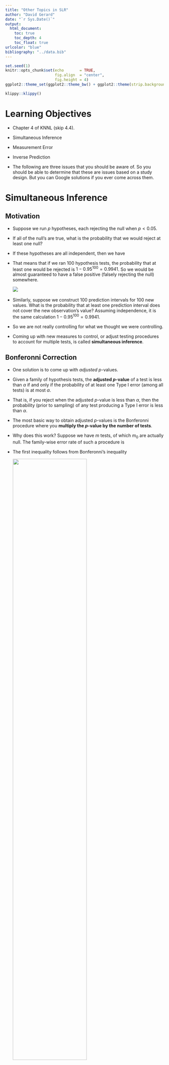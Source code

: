 ```yaml
---
title: "Other Topics in SLR"
author: "David Gerard"
date: "`r Sys.Date()`"
output:  
  html_document:
    toc: true
    toc_depth: 4
    toc_float: true
urlcolor: "blue"
bibliography: "../data.bib"
---
```


```r
set.seed(1)
knitr::opts_chunk$set(echo       = TRUE, 
                      fig.align  = "center",
                      fig.height = 4)
ggplot2::theme_set(ggplot2::theme_bw() + ggplot2::theme(strip.background = ggplot2::element_rect(fill = "white")))
```

```r
klippy::klippy()
```

# Learning Objectives

- Chapter 4 of KNNL (skip 4.4).
- Simultaneous Inference
- Measurement Error
- Inverse Prediction

- The following are three issues that you should be aware of. So you should be able to determine that these are issues based on a study design. But you can Google solutions if you ever come across them.

# Simultaneous Inference

## Motivation

- Suppose we run $p$ hypotheses, each rejecting the null when $p < 0.05$.

- If all of the null's are true, what is the probability that we would reject at least one null?

- If these hypotheses are all independent, then we have
    \begin{align}
    Pr(\text{at least one reject }|\text{ all null}) &= 1 - Pr(\text{no reject }|\text{ all null})\\
    &=1 - 0.95^p
    \end{align}
    
- That means that if we ran 100 hypothesis tests, the probability that at least one would be rejected is $1 - 0.95^{100} = 0.9941$. So we would be almost guaranteed to have a false positive (falsely rejecting the null) somewhere.

  ![](https://imgs.xkcd.com/comics/significant.png)\ 

- Similarly, suppose we construct 100 prediction intervals for 100 new values. What is the probability that at least one prediction interval does not cover the new observation's value? Assuming independence, it is the same calculation $1 - 0.95^{100} = 0.9941$.

- So we are not really controlling for what we thought we were controlling. 

- Coming up with new measures to control, or adjust testing procedures to account for multiple tests, is called **simultaneous inference**.

## Bonferonni Correction

- One solution is to come up with *adjusted* $p$-values.

- Given a family of hypothesis tests, the **adjusted $p$-value** of a test is less than $\alpha$ if and only if the probability of at least one Type I error (among all tests) is at most $\alpha$.

- That is, if you reject when the adjusted $p$-value is less than $\alpha$, then the probability (prior to sampling) of any test producing a Type I error is less than $\alpha$.

- The most basic way to obtain adjusted $p$-values is the Bonferonni procedure where you **multiply the $p$-value by the number of tests**.

- Why does this work? Suppose we have $m$ tests, of which $m_0$ are actually null. The family-wise error rate of such a procedure is

    \begin{align}
    &Pr(\text{Type I error among the }m_0\text{ tests})\\
    &= Pr(mp_1 \leq \alpha \text{ or } mp_2\leq\alpha \text{ or } \cdots \text{ or } mp_{m_0}\leq \alpha)\\
    &= Pr(p_1 \leq \alpha/m \text{ or } p_2\leq\alpha/m \text{ or } \cdots \text{ or } p_{m_0}\leq \alpha/m)\\
    &\leq Pr(p_1 \leq \alpha/m) + Pr(p_2 \leq \alpha/m) + \cdots + Pr(p_{m_0} \leq \alpha/m)\\
    &= \alpha/m + \alpha / m + \cdots + \alpha / m~(m_0 \text{summations})\\
    &= m_0\alpha/m\\
    &\leq m\alpha/m\\
    &= \alpha.
    \end{align}
    
- The first inequality follows from Bonferonni's inequality

    ![](./03_figs/bonferroni.png){width=70%}\ 
    
- The Bonferonni confidence interval correction:
    - Recall: confidence intervals of the form: estimate $\pm$ multiplier $\times$ standard error.
    - Before, we used the multiplier `qt(1 - alpha / 2, df)` most often (typically `alpha = 0.05`).
    - The Bonferonni procedure uses `qt(1 - alpha / (2m), df)`, where `m` is the number of tests.

- **Exercise**: Prove that family-wise coverage probability of the above procedure for confidence intervals is at least 0.95. (It's easier to start with just two intervals).
    ```block
    \begin{align}
    Pr(\text{all coverage}) &= 1 - Pr(\text{at least one misses})\\
    &= 1 - Pr(\text{first misses or second misses or }\cdots\text{ or mth misses})\\
    &\geq 1 - \left[Pr(\text{first misses}) + Pr(\text{second misses}) + \cdots + Pr(\text{mth misses})\right]\\
    &= 1 - \left(\alpha / m + \alpha / m + \cdots + \alpha / m \right)\\
    &= 1 - m\alpha / m\\
    &= 1 - \alpha
    \end{align}
    ```

    
- There are more sophisticated methods that work better to construct simultaneous confidence intervals, or run multiple hypothesis tests. You can Google these.

- In R, to obtain adjusted $p$-values, just use the `p.adjust()` function, inserting your vector of $p$-values. The default is a better option than Bonferonni.
    ```r
    p.adjust(p = c(0.1, 0.2, 0.01, 0.05))
    p.adjust(p = c(0.1, 0.2, 0.01, 0.05), method = "bonferroni") ## not as good
    ```

- When you write up an interpretation, say something like:

    > We have evidence against the null (Bonferonni corrected $p$-value of <insert $p$-value>).
    
    - This $p$-value is interpreted as a procedure that controls the family-wise error rate at a particular level (if you reject when the $p$-value is below that particular level).

    - Usual traps of $p$-value interpretations hold (probability of data given hypothesis, not probability of hypothesis given data, etc...).

- **Exercise**: At a plumbing supplies company, a consultant studied the relationship between number of work units performed (`work`), and the total variable labor cost in warehouses during a test period (`cost`). The data are presented below. Provide prediction intervals for new warehouses that perform 50, 100, and 150 work units, using a procedure with a family-wise coverage probability of at least 0.9.

    ```r
    library(tidyverse)
    plumb <- tribble(~work, ~cost,
                     20, 114,
                     196, 921,
                     115, 560,
                     50, 245,
                     122, 575,
                     100, 475,
                     33, 138,
                     154, 727,
                     80, 375,
                     147, 670,
                     182, 828,
                     160, 762)
    ```

    ```block
    We should use a level of 1 - 0.1 / (2 * 3) = 0.9833. Otherwise, we use the same procedure as before to obtain prediction intervals.
    ```
    
    ```r
    qplot(x = work, y = cost, data = plumb) +
      geom_smooth(method = "lm", se = FALSE)
    lev <- 1 - 0.1 / (2 * 3)
    lmout <- lm(cost ~ work, data = plumb)
    newdf <- data.frame(work = c(50, 100, 150))
    predict(object = lmout, newdata = newdf, level = lev, interval = "prediction")
    ```
    
# Measurement Error

## Graphical motivation

- Sometimes, we are interested in the relationship between two variables, but we only observe noisy versions of those variables.

- Examples:
    - Suppose a researcher was interested in studying the association between corn yield ($Y$) and soil nitrogen level ($X$). There are two possible sources of errors when measuring nitrogen level. First, a small soil sample is only taken at a single location on a large plot, so this small sample is a noisy estimate of mean nitrogen level on the whole plot. Second, the chemical assay to measure nitrogen level is not 100\% accurate.
    - A research problem I come across often is studying the association between some biological trait ($Y$) and the dosage of an allele at a locus ($X$). These dosages are estimated from read-counts from sequencing assays, and so are not perfectly accurate.

- Suppose there is a strong underlying relationship between $x$ and $y$.
    ```r
    library(tidyverse)
    library(broom)
    library(latex2exp)
    tibble(x = rnorm(100)) %>%
      mutate(y = x + rnorm(n(), sd = 0.2),
             ex = rnorm(n(), sd = 0.5),
             ey = rnorm(n(), sd = 0.5),
             xnew = x + ex,
             ynew = y + ey)->
      df
    
    lmout <- lm(y ~ x, data = df)
    beta1 <- tidy(lmout)$estimate[[2]]
    
    rx <- range(c(df$x, df$xnew))
    ry <- range(c(df$y, df$ynew))
    ggplot(df, aes(x = x, y = y)) +
      geom_point() +
      xlim(rx[[1]], rx[[2]]) +
      ylim(ry[[1]], ry[[2]]) +
      xlab("x") +
      ylab("y") +
      ggtitle(TeX(paste0("$\\hat{\\beta}_1$ = ", round(beta1, digits = 3)))) +
      geom_smooth(method = "lm", se = FALSE)
    ```

## Measurement error for $X$, attenuation

- Let's add noise in the $x$ direction.

    ```r
    ggplot(df, aes(x = x, xend = xnew, y = y, yend = y)) +
      geom_point() +
      geom_segment(arrow = arrow(length = unit(0.05, "inches")), col = 2, alpha = 0.5) +
      xlim(rx[[1]], rx[[2]]) +
      ylim(ry[[1]], ry[[2]]) +
      xlab("x") +
      ylab("y") +
      ggtitle("Adding noise")
    ```
    
- $\hat{\beta}_1$ is now much smaller.

    ```r
    lmout <- lm(y ~ xnew, data = df)
    beta1 <- tidy(lmout)$estimate[[2]]
    ggplot(df, aes(x = xnew, y = y)) +
      geom_point() +
      xlim(rx[[1]], rx[[2]]) +
      ylim(ry[[1]], ry[[2]]) +
      xlab("Noisy x") +
      ylab("y") +
      ggtitle(TeX(paste0("$\\hat{\\beta}_1$ = ", round(beta1, digits = 3)))) +
      geom_smooth(method = "lm", se = FALSE) +
      geom_smooth(mapping = aes(x = x, y = y), method = "lm", se = FALSE, color = 2, lty = 2)
    ```

- Why does this happen? Suppose the *true* underlying relationship is
    \begin{align}
    Y_i &= \beta_0 + \beta_1 X_i + \epsilon_i, ~\epsilon_i \overset{iid}{\sim} N(0, \sigma^2)\\
    X_i^* &= X_i + \delta_i,~\delta_i \overset{iid}{\sim} N(0, \tau^2)
    \end{align}
    
    However, we only observe $X_i^*$, *not* $X_i = X_i^* - \delta_i$. So, converting the true model in terms of $X_i^*$, we have
    \begin{align}
    Y_i &= \beta_0 + \beta_1 X_i + \epsilon_i\\
        &= \beta_0 + \beta_1 (X_i^* - \delta) + \epsilon_i\\
        &= \beta_0 + \beta_1 X_i^* - \beta_1\delta + \epsilon_i\\
        &= \beta_0 + \beta_1 X_i^* + \epsilon^*_i.
    \end{align}
    
    Thus, if we fit the model $E[Y_i] = \beta_0 + \beta_1 X_i^*$, then our error term is $\epsilon^*_i = -\beta_1\delta_i + \epsilon_i$.
    
    Since $\epsilon^*$_i ($=-\beta_1\delta_i + \epsilon_i$) and $X^*$ ($=X_i + \delta_i$) both depend on the value of $\delta_i$, they are *correlated*.
    
    \begin{align}
    cov(X^*, \epsilon^*) &= cov(X_i + \delta_i, -\beta_1\delta_i + \epsilon_i)\\
    &= -\beta_1 cov(\delta_i, \delta_i)\\
    &= -\beta_1 var(\delta_i)\\
    &= -\beta_1\tau^2.
    \end{align}
    
    So, if $\beta_1$ is positive, there is a negative correlation between $X^*_i$ and $\epsilon^*_i$. What this means is that larger values of $X_i^*$ (larger than $\bar{X}^*$) tend to have more negative error terms, while smaller values of $X_i^*$ (smaller than $\bar{X}^*$) tend to have more positive error terms. So this correlation smooshes the line toward horizontal.

- **Exercise**: A researcher was setting up an experiment to test the efficacy of some antibiotic. They then *randomly* assigned petri dishes to obtain different concentrations ($X$) of this antibiotic, and then measured the density of bacteria in each petri dish. Why is this *not* an example of measurement error, even though the antibiotic concentrations were randomly assigned?
    ```block
    The covariates are still known without error. It does not matter that they were generated by a random mechanism.
    ```

## Measurement error for $Y$, nbd

- Adding noise to $y$ changes the estimated $\sigma^2$, **not** the estimated $\beta_1$ (on average).

    ```r
    ggplot(df, aes(x = x, xend = x, y = y, yend = ynew)) +
      geom_point() +
      geom_segment(arrow = arrow(length = unit(0.05, "inches")), col = 2, alpha = 0.5) +
      xlim(rx[[1]], rx[[2]]) +
      ylim(ry[[1]], ry[[2]]) +
      xlab("x") +
      ylab("y") +
      ggtitle("Adding noise")
    ```
    
    ```r
    lmout <- lm(ynew ~ x, data = df)
    beta1 <- tidy(lmout)$estimate[[2]]
    ggplot(df, aes(x = x, y = ynew)) +
      geom_point() +
      xlim(rx[[1]], rx[[2]]) +
      ylim(ry[[1]], ry[[2]]) +
      xlab("x") +
      ylab("Noisy y") +
      ggtitle(TeX(paste0("$\\hat{\\beta}_1$ = ", round(beta1, digits = 3)))) +
      geom_smooth(method = "lm", se = FALSE)
    ```
    
- Mathematically, what is going on is:
    \begin{align}
    Y_i^* &= Y_i + \delta_i\\
    Y_i &= \beta_0 + \beta_1 X_i + \epsilon_i\\
    \Rightarrow Y_i^* - \delta_i &= \beta_0 + \beta_1 X_i + \epsilon_i\\
    \Rightarrow Y_i^* &= \beta_0 + \beta_1 X_i + \delta_i + \epsilon_i\\
    \Rightarrow Y_i^* &= \beta_0 + \beta_1 X_i + \epsilon_i^*\\
    \end{align}   
    
    The reason why this is OK, is that $\epsilon_i^*$ is not correlated with the observed predictor variables, unlike the previous section, so it does *not* smoosh the line toward horizontal.

## Berkson model: set $X^*$, nbd even if $X$ is noisy

- To add even more confusion here, suppose that we precisely set $X^*$, but the true value of $X$ might vary from this precisely set value. Then everything turns out to be OK.

- Examples:
    - You set the temperature on an experiment, but the temperature might vary from your setting.
    - You set the pressure according to a gauge, but the pressure might vary from this.

- *Previously*, we had
    $$
    X_i^* = X_i + \delta_i
    $$
    *Now*, we have 
    $$
    X_i = X_i^* + \delta_i
    $$
    This new situation is called a **Berkson Model** and does not pose issues to OLS.
    
- Why? As before, what we have is a modified model
    \begin{align}
    Y_i &= \beta_0 + \beta_1 X_i^* + \epsilon_i^*.
    \end{align}
    However, because the $X_i^*$'s were fixed by us, they are constants and so must be uncorrelated with the $\epsilon_i^*$'s.
    
- Graphical demonstration
    ```r
    tibble(x_star = rep(c(1, 3, 5, 7, 9), each = 20)) %>%
      mutate(ex = rnorm(n(), sd = 0.5),
             x = x_star + ex,
             y = x + rnorm(n(), sd = 0.2)) ->
      df
    
    lm_xstar <- lm(y ~ x_star, data = df)
    beta1_star <- tidy(lm_xstar)$estimate[[2]]
    lm_x <- lm(y ~ x, data = df)
    beta1 <- tidy(lm_x)$estimate[[2]]
    
    xmin <- min(df$x)
    xmax <- max(df$x)
    
    ggplot(data = df, mapping = aes(x = x_star, y = y)) +
      geom_point() +
      xlim(xmin, xmax) +
      geom_smooth(method = "lm", se = FALSE) +
      ggtitle(TeX(paste0("$\\hat{\\beta}_1 = $", round(beta1_star, digits = 3))))
    
    ggplot(data = df, mapping = aes(x = x, y = y)) +
      geom_point() +
      geom_point(mapping = aes(x = x_star, y = y), color = 2, alpha = 1/3) +
      xlim(xmin, xmax) +
      geom_smooth(method = "lm", se = FALSE) +
      ggtitle(TeX(paste0("$\\hat{\\beta}_1 = $", round(beta1, digits = 3)))) +
      geom_segment(mapping = aes(x = x_star, xend = x, y = y, yend = y), alpha = 1/4)
    ```

- **Exercise**: Each of the following describes a possible predictor. State whether using that predictor would be an example of a Berkson model versus a "classical error" model.
    1. You want to create the world's best brownies. So you are doing an experiment on how much sugar to add. You use a scale to measure out known pre-set weights of sugar. But you know that your scale is old and not too accurate.
    ```block
    Berkson
    ```
    2. For each batch of brownies, you extract a small crumb at a randomly located position in the batch and send it in for pH analysis. The pH for the sample is accurate, but you worry that you are not getting the average pH of the brownie due to heterogeneous pH throughout the brownie.
    ```block
    Not Berkson
    ```
    3. You choose to vary the temperature of your oven for each batch, but you know your oven is a little fidgety.
    ```block
    Berkson
    ```
    4. You measure the density of the resulting brownies by pushing each with your finger and rating the density on a scale of 1 to 10.
    ```block
    Not Berkson
    ```
    5. You set up a panel to taste test your brownies. To control for brownie savviness, one question asks how frequently the individual eats brownies, but you worry about memory issues.
    ```block
    Not Berkson
    ```
    
- NOTE: What gets you into trouble is when $X_i^*$ is caused by $X_i$. When $X_i$ is caused by $X_i^*$, then we have a Berkson model and no issues. But having $X_i$ be caused by $X_i^*$ does not necessarily imply that we are doing an experiment.

- One example that is Berkson but not a controlled experiment:
    - You are interested in studying the effects of dust exposure on lung disease. You have a group of miners from different mines, but you measure dust within their mines, not the actual level of dust the miners were exposed to. This is Berkson because the dust in the mine causes the dust exposure in the miner, so the proper model is $X_i = X_i^* + \delta_i$.

## Measurement error conclusions:

- To conclude:
    - If your measurements of $y$ are noisy, this is not a problem since that noise gets picked up by the $\epsilon_i$'s.
    - If your measurements of $x$ are noisy and you did not precisely set them, then your regression coefficient estimate of the slope will be "attenuated" toward zero.
    - If your measurements of $x$ are noisy, but you did precisely set them, then you can proceed with OLS as usual.
    
## Final comments

- Measurement error does not effect hypothesis testing as long as you are testing $H_0: \beta_1 = 0$. If you are testing for a different value of $\beta_1$, then it will bias your $p$-values low.
    - Why? If $\beta_1$ actually is 0, then measurement error cannot attenuate estimates of $\beta_1$ closer to 0, because they are already unbiased at 0.
    
- So measurement error is important for *estimation*, not *hypothesis testing* (usually).

- If the measurement error is really small relative to the scale of the $X$ variable, you don't have to worry about this bias so much.
    - "small" means $\frac{\tau^2}{var(X) + \tau^2} < 0.05$ (ratio of measurement error variance to variance of the true $X_i$'s plus the measurement error variance).
    
- This section assumed that the measurement error had mean 0 (so negative and positive error cancel out). You run into much worse trouble if the measurement error is biased in one direction or the other.

- You fix the effects of measurement error by having prior knowledge on the measurement error variance ($\tau^2$), typically by having repeat observations at a given $X_i$ (e.g. $X_{i1}^* = X_i + \delta_{i1}$, $X_{i2}^* = X_{i} + \delta_{i2}$, $\ldots$). See @carroll2006measurement for details.

# Inverse Prediction

- Sometimes you do a regression of $Y$ on $X$, but want to predict the value of $X$ that results in a given value of $Y$. This is called **inverse prediction** or, sometimes, **calibration**.
    - i.e. predict $X$ from $Y$.

- Examples:
    1. You have a regression model for how much a drug ($X$) will decrease cholesterol ($Y$). You have a new patient that you want to reduce cholesterol by a certain amount ($Y_{i(new)}$). How much drug should you give them ($X_{i(new))}$?
    2. You have a model for pH of a steer carcass over time. A carcass pH should be about 6 ($Y_{i(new)}$) before freezing. How long should you wait ($X_{i(new)}$)?
    
- This second example comes from the Sleuth 3 package.

    ```r
    library(Sleuth3)
    data("case0702")
    steer <- case0702
    glimpse(steer)
    ```

- We still have the model
    $$
    Y_i = \beta_0 + \beta_1 X_i + \epsilon_i
    $$

- If we have the estimated regression line
    $$
    y = \hat{\beta}_0 + \hat{\beta_1}x
    $$
- Then the predicted value of $X_{i(new)}$ is
    $$
    \hat{X}_{i(new)} = \frac{Y_{i(new)} - \hat{\beta}_0}{\hat{\beta}_1}
    $$

<!-- - The prediction standard error is $s(\text{pred} X)$ where -->
<!--     $$ -->
<!--     s^2(\text{pred} X) = \frac{MSE}{\hat{\beta}_1^2}\left[1 + \frac{1}{n} + \frac{(\hat{X}_{i(new)} - \bar{X})^2}{\sum_{i=1}^n(X_i - \bar{X})^2}\right]  -->
<!--     $$ -->
<!-- - **Exercise**: What happens to the standard error as $\hat{\beta}_1$ gets closer to 0? -->
<!--     ```{block, eval = FALSE, echo = FALSE} -->
<!--     It increases. -->
<!--     ``` -->

<!-- - The 95\% prediction interval for $X_{i(new)}$ is -->
<!--     $$ -->
<!--     \hat{X}_{i(new)} \pm qt(1 - \alpha / 2, n - 2)s(\text{pred}X) -->
<!--     $$ -->
    
- To obtain a 95\% prediction interval, you plot the 95\% prediction bands, draw a horizontal line at the desired $Y_{i(new)}$, then find the values of $X$ that cross those prediction bands.

    ![](./03_figs/inverse_pred.png)\ 

- You interpret the prediction interval still in terms of variability in $Y$ (not $X$). We basically find a region of $X$ values where $Y_{i(new)}$ would be included in the prediction interval. $X$ values outside of this region would not have $Y_{i(new)}$ in the prediction interval.
    
- Why not just regress $X$ on $Y$?
    1. $Y$ is noisy and $X$ is precise (see measurement error section above).
    2. We believe that $X$ might cause $Y$ (should "time" ever be a response variable for anything?)

- Use the the `calibrate()` function from the `{investr}` to do inverse regression in R. (I logged the `Time` variable to correct for issues in the fit of the linear model).
    ```r
    library(investr)
    steer <- mutate(steer, log_Time = log(Time))
    ## always plot data first
    qplot(x = log_Time, y = pH, data = steer) +
      geom_smooth(method = "lm", se = FALSE)
    lmout <- lm(pH ~ log_Time, data = steer)
    cout <- calibrate(object = lmout, y0 = 6)
    cout
    ```
    
    These are the predictions of `log(Time)`. To predict `Time`, we just exponentiate these values.
    
    ```r
    exp(cout$estimate)
    exp(cout$lower)
    exp(cout$upper)
    ```
    
    So we predict that it takes anywhere from 2.9 to 5.1 hours to reach a pH of 6.
    
- **Exercise**: the `crystal` data from the `{investr}` package measures the time (`time`) it takes to grow crystals to a final weight (`weight`) in grams. You can load it in R via
    ```r
    data("crystal")
    glimpse(crystal)
    ```

    How long does it take a crystal to reach 10 g?

    ```r
    ## always plot data first.
    qplot(x = time, y = weight, data = crystal) +
      geom_smooth(method = "lm", se = FALSE)
    lmc <- lm(weight ~ time, data = crystal)
    calibrate(object = lmc, y0 = 10)
    ```

    ```block
    Anywhere from 15.1 hours to 24.9 hours.
    ```

# References
